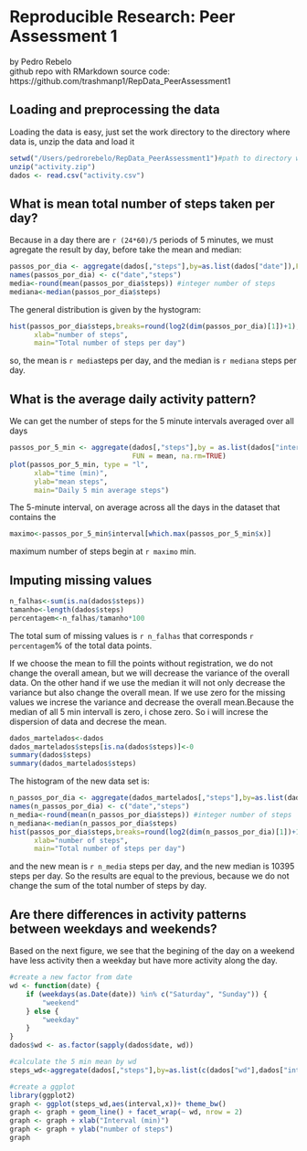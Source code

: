 # Reproducible Research: Peer Assessment 1

  by Pedro Rebelo  
github repo with RMarkdown source code:
 https://github.com/trashmanp1/RepData_PeerAssessment1  

## Loading and preprocessing the data

Loading the data is easy, just set the work directory to the directory where data is, unzip the data and load it

```r
setwd("/Users/pedrorebelo/RepData_PeerAssessment1")#path to directory where data is 
unzip("activity.zip")
dados <- read.csv("activity.csv")
```

## What is mean total number of steps taken per day?
Because in a day there are ``r (24*60)/5`` periods of 5 minutes, we must agregate the result by day, before take the mean and median:
```r
passos_por_dia <- aggregate(dados[,"steps"],by=as.list(dados["date"]),FUN=sum,na.rm=TRUE)
names(passos_por_dia) <- c("date","steps")
media<-round(mean(passos_por_dia$steps)) #integer number of steps 
mediana<-median(passos_por_dia$steps)
```
 The general distribution is given by the hystogram:
```r
hist(passos_por_dia$steps,breaks=round(log2(dim(passos_por_dia)[1])+1), #Sturges rule
      xlab="number of steps",
      main="Total number of steps per day") 
```

so, the mean is ``r media``steps per day, and the median is ``r mediana`` steps per day.

## What is the average daily activity pattern?
We can get the number of steps for the 5 minute intervals averaged over all  days

```r
passos_por_5_min <- aggregate(dados[,"steps"],by = as.list(dados["interval"]),
                              FUN = mean, na.rm=TRUE)
plot(passos_por_5_min, type = "l",
      xlab="time (min)",
      ylab="mean steps",
      main="Daily 5 min average steps") 
```
 
 The 5-minute interval, on average across all the days in the dataset that contains the 

```r
maximo<-passos_por_5_min$interval[which.max(passos_por_5_min$x)]
```

maximum number of steps begin at ``r maximo`` min.

## Imputing missing values

```r
n_falhas<-sum(is.na(dados$steps))
tamanho<-length(dados$steps)
percentagem<-n_falhas/tamanho*100
```

The total sum of missing values is ``r n_falhas`` that corresponds ``r percentagem``% of the total data points.

If we choose the mean to fill the points without registration, we do not change the overall amean, but we will decrease the variance of the overall data. On the other hand if we use the median it will not only decrease the variance but also change the overall mean. If we use zero for the missing values we increse the variance and decrease the overall mean.Because the median of all 5 min intervall is zero, i chose zero. So i will increse the dispersion of data and decrese the mean.

```r
dados_martelados<-dados
dados_martelados$steps[is.na(dados$steps)]<-0
summary(dados$steps)
summary(dados_martelados$steps)
```

The histogram of the new data set is:
```r
n_passos_por_dia <- aggregate(dados_martelados[,"steps"],by=as.list(dados_martelados["date"]),FUN=sum,na.rm=TRUE)
names(n_passos_por_dia) <- c("date","steps")
n_media<-round(mean(n_passos_por_dia$steps)) #integer number of steps 
n_mediana<-median(n_passos_por_dia$steps)
hist(passos_por_dia$steps,breaks=round(log2(dim(n_passos_por_dia)[1])+1), #Sturges rule
      xlab="number of steps",
      main="Total number of steps per day") 
```

and the new mean is ``r n_media`` steps per day, and the new median is 10395 steps per day. So the results are equal to the previous, because we do not change the sum of the total number of steps by day.

## Are there differences in activity patterns between weekdays and weekends?

Based on the next figure, we see that the begining of the day on a weekend have less activity then a weekday but have more activity along the day.

```r
#create a new factor from date
wd <- function(date) {
    if (weekdays(as.Date(date)) %in% c("Saturday", "Sunday")) {
        "weekend"
    } else {
        "weekday"
    }
}
dados$wd <- as.factor(sapply(dados$date, wd))

#calculate the 5 min mean by wd
steps_wd<-aggregate(dados[,"steps"],by=as.list(c(dados["wd"],dados["interval"])), FUN=mean,na.rm=TRUE)

#create a ggplot
library(ggplot2)
graph <- ggplot(steps_wd,aes(interval,x))+ theme_bw()
graph <- graph + geom_line() + facet_wrap(~ wd, nrow = 2) 
graph <- graph + xlab("Interval (min)") 
graph <- graph + ylab("number of steps")
graph
```